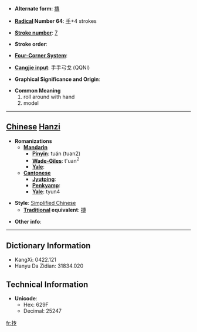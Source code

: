 * '''Alternate form''': [[摶]]

* '''[[Wiktionary:Chinese radical index| Radical]] Number 64''': [[Wiktionary:Chinese radical index 手|手]]+4 strokes

* '''[[Wiktionary:Chinese total strokes index|Stroke number]]''': [[Wiktionary:Chinese total strokes index 7|7]]

* '''Stroke order''': 

* '''[[Wiktionary:Chinese four corner index|Four-Corner System]]''': 

* '''[[Wiktionary:Chinese Cangjie index|Cangjie input]]''': 手手弓戈 (QQNI)

* '''Graphical Significance and Origin''': 

* '''Common Meaning'''
*#roll around with hand
*# model


----

== [[Chinese]] [[Hanzi]] ==

* '''Romanizations'''
** '''[[Mandarin]]'''
*** '''[[Pinyin]]''': tuán (tuan2)
*** '''[[Wade-Giles]]''': t'uan<sup>2</sup>
*** '''[[Yale]]''': 
** '''[[Cantonese]]'''
*** '''[[Jyutping]]''':
*** '''[[Penkyamp]]''': 
*** '''[[Yale]]''': tyun4

* '''Style''': [[Simplified Chinese]] 
** '''[[Traditional Chinese|Traditional]] equivalent''': [[摶]]

* '''Other info''': 

----

== Dictionary Information ==

* KangXi: 0422.121
* Hanyu Da Zidian: 31834.020

== Technical Information ==

* '''Unicode''':
** Hex: 629F
** Decimal: 25247

[[fr:抟]]